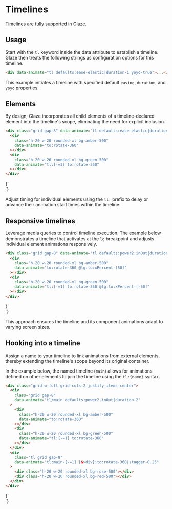 
# Timelines

[Timelines](https://gsap.com/docs/v3/GSAP/Timeline) are fully supported in
Glaze.

## Usage

Start with the `tl` keyword inside the data attribute to establish a timeline.
Glaze then treats the following strings as configuration options for this
timeline.

```html copy
<div data-animate="tl defaults:ease-elastic|duration-1 yoyo-true">...</div>
```

This example initiates a timeline with specified default `easing`, `duration`,
and `yoyo` properties.

## Elements

By design, Glaze incorporates all child elements of a timeline-declared element
into the timeline's scope, eliminating the need for explicit inclusion.

```html copy
<div class="grid gap-8" data-animate="tl defaults:ease-elastic|duration-4">
  <div
    class="h-20 w-20 rounded-xl bg-amber-500"
    data-animate="to:rotate-360"
  ></div>
  <div
    class="h-20 w-20 rounded-xl bg-green-500"
    data-animate="tl:[-=3] to:rotate-360"
  ></div>
</div>
```

<Example>
  {`
<div class="grid gap-8" data-animate="tl defaults:ease-elastic|duration-4 scrollTrigger:trigger-[&]">
  <div
    class="h-20 w-20 rounded-xl bg-amber-500"
    data-animate="to:rotate-360"
  ></div>
  <div
    class="h-20 w-20 rounded-xl bg-green-500"
    data-animate="tl:[-=3] to:rotate-360"
  ></div>
</div>
`}
</Example>

Adjust timing for individual elements using the `tl:` prefix to delay or advance
their animation start times within the timeline.

## Responsive timelines

Leverage media queries to control timeline execution. The example below
demonstrates a timeline that activates at the `lg` breakpoint and adjusts
individual element animations responsively.

```html copy
<div class="grid gap-8" data-animate="tl defaults:power2.inOut|duration-2">
  <div
    class="h-20 w-20 rounded-xl bg-amber-500"
    data-animate="to:rotate-360 @lg:to:xPercent-[50]"
  ></div>
  <div
    class="h-20 w-20 rounded-xl bg-green-500"
    data-animate="tl:[-=1] to:rotate-360 @lg:to:xPercent-[-50]"
  ></div>
</div>
```

<Example>
  {`
<div class="grid gap-8" data-animate="tl defaults:power2.inOut|duration-2 scrollTrigger:trigger-[&]">
  <div
    class="h-20 w-20 rounded-xl bg-amber-500"
    data-animate="to:rotate-360 @lg:to:xPercent-[100]"
  ></div>
  <div
    class="h-20 w-20 rounded-xl bg-green-500"
    data-animate="tl:[-=1] to:rotate-360 @lg:to:xPercent-[-100]"
  ></div>
</div>
`}
</Example>

This approach ensures the timeline and its component animations adapt to varying
screen sizes.

## Hooking into a timeline

Assign a name to your timeline to link animations from external elements,
thereby extending the timeline's scope beyond its original container.

In the example below, the named timeline (`main`) allows for animations defined
on other elements to join the timeline using the `tl:{name}` syntax.

```html copy
<div class="grid w-full grid-cols-2 justify-items-center">
  <div
    class="grid gap-8"
    data-animate="tl/main defaults:power2.inOut|duration-2"
  >
    <div
      class="h-20 w-20 rounded-xl bg-amber-500"
      data-animate="to:rotate-360"
    ></div>
    <div
      class="h-20 w-20 rounded-xl bg-green-500"
      data-animate="tl:[-=1] to:rotate-360"
    ></div>
  </div>
  <div
    class="tl grid gap-8"
    data-animate="tl:main-[-=1] [&>div]:to:rotate-360|stagger-0.25"
  >
    <div class="h-20 w-20 rounded-xl bg-rose-500"></div>
    <div class="h-20 w-20 rounded-xl bg-red-500"></div>
  </div>
</div>
```

<Example>
  {`
<div class="grid w-full grid-cols-2 justify-items-center">
  <div
    class="grid gap-8"
    data-animate="tl/main defaults:power2.inOut|duration-2 scrollTrigger:trigger-[&]"
  >
    <div
      class="h-20 w-20 rounded-xl bg-amber-500"
      data-animate="to:rotate-360"
    ></div>
    <div
      class="h-20 w-20 rounded-xl bg-green-500"
      data-animate="tl:[-=1] to:rotate-360"
    ></div>
  </div>
  <div
    class="tl grid gap-8"
    data-animate="tl:main-[-=1] [&>div]:to:rotate-360|stagger-0.25"
  >
    <div class="h-20 w-20 rounded-xl bg-rose-500"></div>
    <div class="h-20 w-20 rounded-xl bg-red-500"></div>
  </div>
</div>
`}
</Example>
